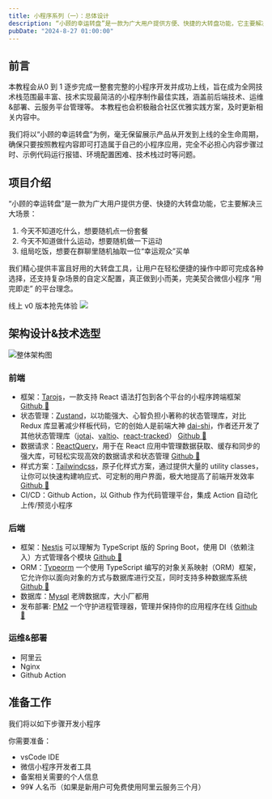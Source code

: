 ```yaml
---
title: 小程序系列（一）：总体设计
description: “小顾的幸运转盘”是一款为广大用户提供方便、快捷的大转盘功能，它主要解决三大场景：1. 今天不知道吃什么，想要随机点一份套餐2. 今天不知道做什么运动...
pubDate: "2024-8-27 01:00:00"
---
```



## 前言
本教程会从0 到 1 逐步完成一整套完整的小程序开发并成功上线，旨在成为全网技术栈范围最丰富、技术实现最简洁的小程序制作最佳实践，涵盖前后端技术、运维&部署、云服务平台管理等。
本教程也会积极融合社区优雅实践方案，及时更新相关内容中。

我们将以“小顾的幸运转盘”为例，毫无保留展示产品从开发到上线的全生命周期，确保只要按照教程内容即可打造属于自己的小程序应用，完全不必担心内容步骤过时、示例代码运行报错、环境配置困难、技术栈过时等问题。

## 项目介绍

“小顾的幸运转盘”是一款为广大用户提供方便、快捷的大转盘功能，它主要解决三大场景：

1. 今天不知道吃什么，想要随机点一份套餐
2. 今天不知道做什么运动，想要随机做一下运动
3. 组局吃饭，想要在群聊里随机抽取一位“幸运观众”买单

我们精心提供丰富且好用的大转盘工具，让用户在轻松便捷的操作中即可完成各种选择，还支持复杂场景的自定义配置，真正做到小而美，完美契合微信小程序 “用完即走” 的平台理念。

线上 v0 版本抢先体验
![](/小程序/小程序码.png)

## 架构设计&技术选型

![整体架构图](/小程序/架构图.png)

### 前端

- 框架：<a href="https://docs.taro.zone/docs/" target="_blank">Tarojs</a>，一款支持 React 语法打包到各个平台的小程序跨端框架 <a href="https://github.com/NervJS/taro" target="_blank">Github <GithubStar repo='taro' owner='nervjs'/>🌟</a>
- 状态管理：<a href="https://github.com/pmndrs/zustand" target="_blank">Zustand</a>，以功能强大、心智负担小著称的状态管理库，对比 Redux 库显著减少样板代码，它的创始人是前端大神 <a href="https://github.com/dai-shi">dai-shi</a>，作者还开发了其他状态管理库（<a href="https://github.com/pmndrs/jotai" target="_blank">jotai</a>、<a href="https://github.com/pmndrs/valtio" target="_blank">valtio</a>、<a href="https://github.com/dai-shi/react-tracked" target="_blank">react-tracked</a>） <a href="https://github.com/pmndrs/zustand" target="_blank">Github <GithubStar owner='pmndrs' repo='zustand'/>🌟</a>
- 数据请求：<a href="https://tanstack.com/query/latest/docs/framework/react/overview" target="_blank">ReactQuery</a>，用于在 React 应用中管理数据获取、缓存和同步的强大库，可轻松实现高效的数据请求和状态管理 <a href="https://github.com/tanstack/query" target="_blank">Github <GithubStar owner='tanstack' repo='query' />🌟</a>
- 样式方案：<a href="https://tailwindcss.com/" target="_blank">Tailwindcss</a>，原子化样式方案，通过提供大量的 utility classes，让你可以快速构建响应式、可定制的用户界面，极大地提高了前端开发效率 <a href="https://github.com/tailwindlabs/tailwindcss" target="_blank">Github <GithubStar owner='tailwindlabs' repo='tailwindcss' />🌟</a>
- CI/CD：Github Action，以 Github 作为代码管理平台，集成 Action 自动化上传/预览小程序

### 后端

- 框架：<a href="https://nestjs.com/" target="_blank">Nestjs</a> 可以理解为 TypeScript 版的 Spring Boot，使用 DI（依赖注入）方式管理各个模块 <a href="https://github.com/nestjs/nest" target="_blank">Github <GithubStar owner='nestjs' repo='nest' />🌟</a>
- ORM：<a href="https://typeorm.io/" target="_blank">Typeorm</a> 一个使用 TypeScript 编写的对象关系映射（ORM）框架，它允许你以面向对象的方式与数据库进行交互，同时支持多种数据库系统 <a href="https://github.com/typeorm/typeorm" target="_blank">Github <GithubStar owner='typeorm' repo='typeorm'/>🌟</a>
- 数据库：<a href="https://www.mysql.com/" target="_blank">Mysql</a> 老牌数据库，大小厂都用
- 发布部署: <a href="https://pm2.keymetrics.io/" target="_blank">PM2</a> 一个守护进程管理器，管理并保持你的应用程序在线 <a href="https://github.com/Unitech/pm2" target="_blank">Github <GithubStar owner='Unitech' repo="pm2" />🌟</a>

### 运维&部署
- 阿里云
- Nginx
- Github Action

## 准备工作
我们将以如下步骤开发小程序

你需要准备：
- vsCode IDE
- 微信小程序开发者工具
- 备案相关需要的个人信息
- 99¥ 人名币（如果是新用户可免费使用阿里云服务三个月）